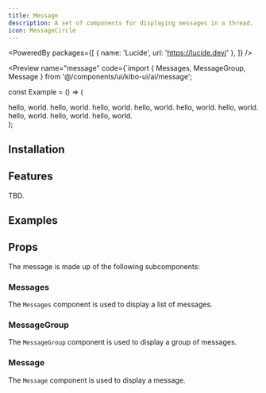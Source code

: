 ```yaml
---
title: Message
description: A set of components for displaying messages in a thread.
icon: MessageCircle
---
```



<PoweredBy packages={[
  { name: 'Lucide', url: 'https://lucide.dev/' },
]} />

<Preview name="message" code={`import {
  Messages,
  MessageGroup,
  Message
} from '@/components/ui/kibo-ui/ai/message';

const Example = () => (
  <div className="flex w-full h-screen items-center justify-center gap-4 bg-secondary">
    <Messages>
      <MessageGroup owner>
        <Message>hello, world.</Message>
        <Message>hello, world.</Message>
        <Message>hello, world.</Message>
      </MessageGroup>
      <MessageGroup>
        <Message>hello, world.</Message>
        <Message>hello, world.</Message>
        <Message>hello, world.</Message>
      </MessageGroup>
      <MessageGroup owner>
        <Message>hello, world.</Message>
        <Message>hello, world.</Message>
        <Message>hello, world.</Message>
      </MessageGroup>
    </Messages>
  </div>
);


## Installation

<Installer packageName="message" />

## Features

TBD.

## Examples

## Props

The message is made up of the following subcomponents:

### Messages

The `Messages` component is used to display a list of messages.

<AutoTypeTable path="node_modules/@repo/ai/message.tsx" name="MessagesProps" />

### MessageGroup

The `MessageGroup` component is used to display a group of messages.

<AutoTypeTable path="node_modules/@repo/ai/message.tsx" name="MessageGroupProps" />

### Message

The `Message` component is used to display a message.

<AutoTypeTable path="node_modules/@repo/ai/message.tsx" name="MessageProps" />
